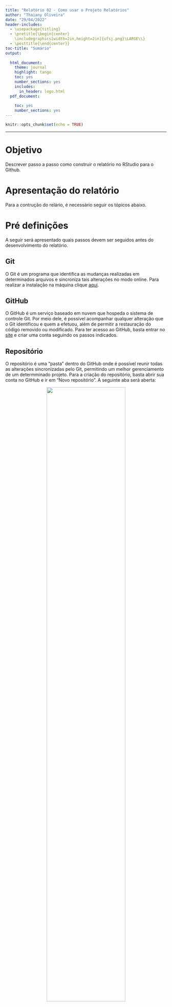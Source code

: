 ```yaml
---
title: "Relatório 02 - Como usar o Projeto Relatórios"
author: "Thaiany Oliveira"
date: "29/04/2022"
header-includes:
  - \usepackage{titling}
  - \pretitle{\begin{center}
    \includegraphics[width=2in,height=2in]{ufsj.png}\LARGE\\}
  - \posttitle{\end{center}}
toc-title: "Sumário"
output:
  
  html_document:
    theme: journal
    highlight: tango
    toc: yes
    number_sections: yes
    includes:
      in_header: logo.html
  pdf_document:
    
    toc: yes
    number_sections: yes
---
```


```r
knitr::opts_chunk$set(echo = TRUE)
```
--- 

# Objetivo

 Descrever passo a passo como construir o relatório no RStudio para o Github.

# Apresentação do relatório

 Para a contrução do relário, é necessário seguir os tópicos abaixo.
 
# Pré definições

 A seguir será apresentado quais passos devem ser seguidos antes do desenvolvimento do relatório.

## Git
 O Git é um programa que identifica as mudanças realizadas em determinados arquivos e sincroniza tais alterações no modo online.
 Para realizar a instalação na máquina clique [aqui](https://git-scm.com/downloads).
 
## GitHub
 O GitHub é um serviço baseado em nuvem que hospeda o sistema de controle Git. Por meio dele, é possível acompanhar qualquer alteração que o Git identificou e quem a efetuou, além de permitir a restauração do código removido ou modificado.
 Para ter acesso ao GitHub, basta entrar no [site](https://github.com/) e criar uma conta seguindo os passos indicados.
 
## Repositório
 O repositório é uma "pasta" dentro do GitHub onde é possível reunir todas as alterações sincronizadas pelo Git, permitindo um melhor gerenciamento de um determminado projeto.
 Para a criação do repositório, basta abrir sua conta no GitHub e ir em "Novo repositório".
 A seguinte aba será aberta:
 
 <center>
 ![](repositorio.png){width="70%"}
 </center>

 Nela é interessante nomear o repertório com seu nome de proprietário e acrescentar `github.io` para facilitar na utilização do link futuramente gerado. Antes de concluir a criação, certifique-se que a caixa `Público` e `Adicionar um arquivo README` estejam marcadas.
 
### Clonagem do Repositório

- Após a criação do repositório, dentro da página criada, vá em `Código` e copie o link apresentado;

- No RStudio:

  - Ativação do Git: 
  
  > Tools > Global Options... > Terminal > `New terminal open with` escolher `Git Bash`
 
  - Clonagem do repositório: 
  
  > File > New Project > Version Control > Git > o próximo passo está na imagem abaixo

 <center>
 ![](projeto.png){width="70%"}
 </center>

 Nesta aba, insira o link copiado do passo anterior, insira o nome igual ao repositório criado no GitHub e escolha a pasta dentro da sua máquina.
 
# Relatório

 O relatório criado em RStudio nada mais é que a escrita em um programa que será traduzido para outras linguagens, de acordo com sua escolha. 
 
## Criação do Relatório

Para sua criação é necessário seguir os passos abaixo:
 
 > File > New File > R Markdown... > `New R Markdown`
 
 <center>
 ![](rmarkdown.png){width="70%"}
 </center>
 
 Nesta nova janela, nomeie o arquivo de `index` para conseguir abri-lô como página diretamente pelo GitHub.
 Em `Default Output Format` permite escolher os formatos de saída do texto, podendo gerar um `HTML`, `PDF` ou `Word`.
 
## Envio para o GitHub

 Após escrever o relatório, é necessário clicar em `Knit`, na opção `to HTML`. Este passo irá mostrar como ficará a página da web.
 Para enviar para o GitHub existem duas maneiras:
 
 - Via Git: no quarto quadrante, vá em:
 
 > `Git` > `Commit` > seleciona tudo > faz o comentário > `commit` > `Push`.
 
 - Via Terminal:
 
```Github
$ git add .
$ git commit -m "comentário"
$ git push

```

## Acesso ao relatório online

 Dentro do GitHub, após ter enviado o relatório seguindo um dos passos anteriores, no repositório clonado, vá em:
 
 > `Settings` > `Pages` > Publique a página.
 
 Esses passos irá gerar o link de uma página, na qual é o relatório desenvolvido.
 
# Funcionalidades

 O relatório pode ser utilizado para criar uma página na internet contendo por exemplo: estudos, explicações e currículos.

## Estrutura de Escritas

Assim, como outros programas textuais, há maneiras de se diferenciar letras, títulos e pontuações. No R Markdown funciona da seguinte maneira:

- Escrita em:
  - Itálico: `(_Itálico_)` _Itálico_;
  - Negrito: `(**negrito**)` **negrito**;
 
- Vínculos:
  - Link: `[nome_do_link](link)`[link](https://thaianyoliveira.github.io/)
  - Imagens: `![](nome_da_imagem)`
  
- Pontuações:
  - Título: `#`
  - Sub título: `##`
  - Seção: `-`
  - Sub seção: `"tab" -`

 ---
 
  Para mais detalhes sobre os pontos discutidos, acesse [Programação em R (Nível Básico)](https://bendeivide.github.io/slides/estcomp/s06/).
